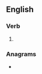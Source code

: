 {{also|exécrâtes}}
==English==

===Verb===
{{head|en|verb form}}

# {{en-third-person singular of|execrate}}

===Anagrams===
* {{anagrams|en|a=aceeerstx|excreates}}